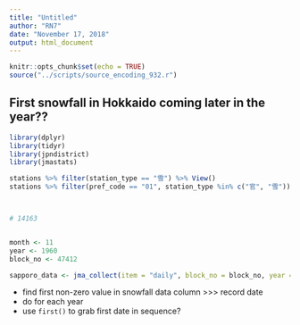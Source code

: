 ```yaml
---
title: "Untitled"
author: "RN7"
date: "November 17, 2018"
output: html_document
---
```


```r
knitr::opts_chunk$set(echo = TRUE)
source("../scripts/source_encoding_932.r")
```

## First snowfall in Hokkaido coming later in the year??

```r
library(dplyr)
library(tidyr)
library(jpndistrict)
library(jmastats)
```

```r
stations %>% filter(station_type == "雪") %>% View()
stations %>% filter(pref_code == "01", station_type %in% c("官", "雪")) %>% View()



# 14163


month <- 11
year <- 1960
block_no <- 47412

sapporo_data <- jma_collect(item = "daily", block_no = block_no, year = year, month = month) 
```

- find first non-zero value in snowfall data column >>> record date
- do for each year
- use `first()` to grab first date in sequence?